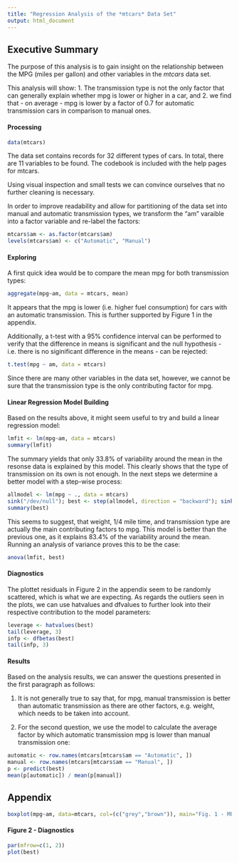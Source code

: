 ```yaml
---
title: "Regression Analysis of the *mtcars* Data Set"
output: html_document
---
```


## Executive Summary
The purpose of this analysis is to gain insight on the relationship between the MPG (miles per gallon) and other variables in the *mtcars* data set.

This analysis will show: 1. The transmission type is not the only factor that can generally explain whether mpg is lower or higher in a car, and 2. we find that - on average - mpg is lower by a factor of 0.7 for automatic transmission cars in comparison to manual ones.


#### Processing
```r
data(mtcars)
```

The data set contains records for 32 different types of cars. In total, there are 11 variables to be found. The codebook is included with the help pages for mtcars.

Using visual inspection and small tests we can convince ourselves that no further cleaning is necessary.

In order to improve readability and allow for partitioning of the data set into manual and automatic transmission types, we transform the "am" varaible into a factor variable and re-label the factors:

```r
mtcars$am <- as.factor(mtcars$am)
levels(mtcars$am) <- c("Automatic", "Manual")
```

#### Exploring
A first quick idea would be to compare the mean mpg for both transmission types:

```r
aggregate(mpg~am, data = mtcars, mean)
```

It appears that the mpg is lower (i.e. higher fuel consumption) for cars with an automatic transmission. This is further supported by Figure 1 in the appendix.

Additionally, a t-test with a 95% confidence interval can be performed to verify that the difference in means is significant and the null hypothesis - i.e. there is no siginificant difference in the means - can be rejected:

```r
t.test(mpg ~ am, data = mtcars)
```

Since there are many other variables in the data set, however, we cannot be sure that the transmission type is the only contributing factor for mpg. 

#### Linear Regression Model Building
Based on the results above, it might seem useful to try and build a linear regression model:

```r
lmfit <- lm(mpg~am, data = mtcars)
summary(lmfit)
```

The summary yields that only 33.8% of variability around the mean in the resonse data is explained by this model. This clearly shows that the type of transmission on its own is not enough. In the next steps we determine a better model with a step-wise process:

```r
allmodel <- lm(mpg ~ ., data = mtcars)
sink("/dev/null"); best <- step(allmodel, direction = "backward"); sink()
summary(best)
```

This seems to suggest, that weight, 1/4 mile time, and transmission type are actually the main contributing factors to mpg. This model is better than the previous one, as it explains 83.4% of the variability around the mean. Running an analysis of variance proves this to be the case:

```r
anova(lmfit, best)
```

#### Diagnostics

The plottet residuals in Figure 2 in the appendix seem to be randomly scattered, which is what we are expecting. As regards the outliers seen in the plots, we can use hatvalues and dfvalues to further look into their respective contribution to the model parameters:

```r
leverage <- hatvalues(best)
tail(leverage, 3)
infp <- dfbetas(best)
tail(infp, 3)
```

#### Results
Based on the analysis results, we can answer the questions presented in the first paragraph as follows:

1. It is not generally true to say that, for mpg, manual transmission is better than automatic transmission as there are other factors, e.g. weight, which needs to be taken into account.

2. For the second question, we use the model to calculate the average factor by which automatic transmission mpg is lower than manual transmission one:

```r
automatic <- row.names(mtcars[mtcars$am == "Automatic", ])
manual <- row.names(mtcars[mtcars$am == "Manual", ])
p <- predict(best)
mean(p[automatic]) / mean(p[manual])
```

## Appendix

```r
boxplot(mpg~am, data=mtcars, col=(c("grey","brown")), main="Fig. 1 - MPG vs. Transmission Type", xlab="Transmission Type", ylab="MPG")
```

#### Figure 2 - Diagnostics
```r
par(mfrow=c(1, 2))
plot(best)
```

